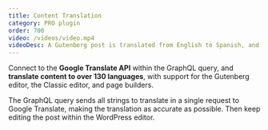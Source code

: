 ```yaml
---
title: Content Translation
category: PRO plugin
order: 700
video: /videos/video.mp4
videoDesc: A Gutenberg post is translated from English to Spanish, and then reviewed and edited once again within the WordPress editor.
---
```


Connect to the **Google Translate API** within the GraphQL query, and **translate content to over 130 languages**, with support for the Gutenberg editor, the Classic editor, and page builders.

The GraphQL query sends all strings to translate in a single request to Google Translate, making the translation as accurate as possible. Then keep editing the post within the WordPress editor.
